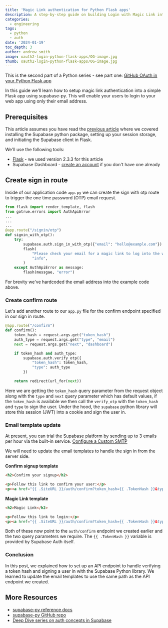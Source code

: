 ```yaml
---
title: 'Magic Link authentication for Python Flask apps'
description: A step-by-step guide on building Login with Magic Link into your Python apps.
categories:
  - engineering
tags:
  - python
  - auth
date: '2024-01-19'
toc_depth: 3
author: andrew_smith
image: oauth2-login-python-flask-apps/OG-image.jpg
thumb: oauth2-login-python-flask-apps/OG-image.jpg
---
```


<Admonition type="note" label="Python series">

This is the second part of a Python series - see part one: [GitHub OAuth in your Python Flask app](/blog/oauth2-login-python-flask-apps)

</Admonition>

In this guide we'll learn how to setup magic link authentication into a simple Flask app using supabase-py. This will enable your users to login to your web app using only their email address.

## Prerequisites

This article assumes you have read the [previous article](/blog/oauth2-login-python-flask-apps) where we covered installing the Supabase python package, setting up your session storage, and initiating the Supabase client in Flask.

We'll use the following tools:

- [Flask](https://flask.palletsprojects.com/en/3.0.x/) - we used version 2.3.3 for this article
- Supabase Dashboard - [create an account](https://database.new/) if you don't have one already

## Create sign in route

Inside of our application code `app.py` we can create the sign with otp route to trigger the one time password (OTP) email request.

```python
from flask import render_template, flash
from gotrue.errors import AuthApiError
...
...
...
@app.route("/signin/otp")
def signin_with_otp():
	try:
	    supabase.auth.sign_in_with_otp({"email": "hello@example.com"})
	    flash(
			"Please check your email for a magic link to log into the website.",
			"info",
		)
	except AuthApiError as message:
		flash(messgae, "error")

```

<Admonition type="note">

For brevity we've hardcoded the email address into the example code above.

</Admonition>

### Create confirm route

Let's add another route to our `app.py` file for the confirm endpoint specified in our sign in route.

```python
@app.route("/confirm")
def confirm():
    token_hash = request.args.get("token_hash")
    auth_type = request.args.get("type", "email")
    next = request.args.get("next", "dashboard")

    if token_hash and auth_type:
        supabase.auth.verify_otp({
	        "token_hash": token_hash,
	        "type": auth_type
	    })

    return redirect(url_for(next))

```

Here we are getting the `token_hash` query parameter from the request object along with the `type` and `next` query parameter which has default values, if the `token_hash` is available we then call the `verify_otp` with the `token_hash` and `type` to sign the user. Under the hood, the `supabase` python library will store this session (JWT) into a cookie and sign the user in.

### Email template update

<Admonition type="note" label="Built-in email service">

At present, you can trial the Supabase platform by sending up to 3 emails per hour via the built-in service. [Configure a Custom SMTP](/docs/guides/auth/auth-smtp)

</Admonition>

We will need to update the email templates to handle the sign in from the server side.

**Confirm signup template**

```html
<h2>Confirm your signup</h2>

<p>Follow this link to confirm your user:</p>
<p><a href="{{ .SiteURL }}/auth/confirm?token_hash={{ .TokenHash }}&type=email">Confirm your mail</a></p>

```

**Magic Link template**

```html
<h2>Magic Link</h2>

<p>Follow this link to login:</p>
<p><a href="{{ .SiteURL }}/auth/confirm?token_hash={{ .TokenHash }}&type=email">Log In</a></p>

```

Both of these now point to the `auth/confirm` endpoint we created earlier and the two query parameters we require. The `{{ .TokenHash }}` variable is provided by Supabase Auth itself.

### Conclusion

In this post, we explained how to set up an API endpoint to handle verifying a token hash and signing a user in with the Supabase Python library. We learned to update the email templates to use the same path as the API endpoint we created.

## More Resources

- [supabase-py reference docs](https://supabase.com/docs/reference/python/installing)
- [supabase-py GitHub repo](https://github.com/supabase-community/supabase-py)
- [Deep Dive series on auth concepts in Supabase](https://supabase.com/docs/learn/auth-deep-dive/auth-deep-dive-jwts)
